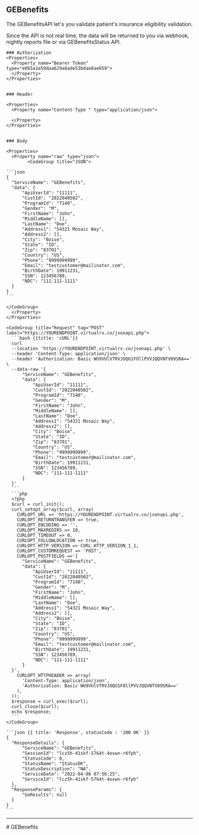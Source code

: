 ## GEBenefits

The GEBenefitsAPI let's you validate patient's insurance eligibility validation.

Since the API is not real time, the data will be returned to you via webhook, nightly reports file or via GEBenefitsStatus API.

<Row>
  <Col>

    ### Authorization
    <Properties>
      <Property name="Bearer Token" type="e865a1e59daa629a8ade53bdae8ae659">
      </Property>
    </Properties>


    ### Header

    <Properties>
      <Property name="Content-Type " type="application/json">
        
      </Property>
    </Properties>

    
    ### Body

    <Properties>
      <Property name="raw" type="json">
            <CodeGroup title="JSON">

    ```json
    {
      "ServiceName": "GEBenefits",
      "data": {
          "ApiUserId": "11111",
          "CustId": "2022040502",
          "ProgramId": "7140",
          "Gender": "M",
          "FirstName": "John",
          "MiddleName": [],
          "LastName": "Doe",
          "Address1": "54321 Mosaic Way",
          "Address2": [],
          "City": "Boise",
          "State": "ID",
          "Zip": "83701",
          "Country": "US",
          "Phone": "9999999999",
          "Email": "testcustomer@mailinator.com",
          "BirthDate": 19911231,
          "SSN": 123456789,
          "NDC": "111-111-1111"
      }
    }
    ```

    </CodeGroup>
      </Property>
    </Properties>

  </Col>
  <Col sticky>

    <CodeGroup title="Request" tag="POST"  label="https://YOURENDPOINT.virtualrx.co/jsonapi.php">
      ```bash {{title: 'cURL'}}
      curl
      --location 'https://YOURENDPOINT.virtualrx.co/jsonapi.php' \
      --header 'Content-Type: application/json' \
      --header 'Authorization: Basic WU9VUlVTRVJOQU1FOllPVVJQQVNTV09SRA==' \
      --data-raw '{
          "ServiceName": "GEBenefits",
          "data": {
              "ApiUserId": "11111",
              "CustId": "2022040502",
              "ProgramId": "7140",
              "Gender": "M",
              "FirstName": "John",
              "MiddleName": [],
              "LastName": "Doe",
              "Address1": "54321 Mosaic Way",
              "Address2": [],
              "City": "Boise",
              "State": "ID",
              "Zip": "83701",
              "Country": "US",
              "Phone": "9999999999",
              "Email": "testcustomer@mailinator.com",
              "BirthDate": 19911231,
              "SSN": 123456789,
              "NDC": "111-111-1111"
          }
      }'
      ```
      ```php
      <?php
      $curl = curl_init();
      curl_setopt_array($curl, array(
        CURLOPT_URL => 'https://YOURENDPOINT.virtualrx.co/jsonapi.php',
        CURLOPT_RETURNTRANSFER => true,
        CURLOPT_ENCODING => '',
        CURLOPT_MAXREDIRS => 10,
        CURLOPT_TIMEOUT => 0,
        CURLOPT_FOLLOWLOCATION => true,
        CURLOPT_HTTP_VERSION => CURL_HTTP_VERSION_1_1,
        CURLOPT_CUSTOMREQUEST => 'POST',
        CURLOPT_POSTFIELDS =>'{
          "ServiceName": "GEBenefits",
          "data": {
              "ApiUserId": "11111",
              "CustId": "2022040502",
              "ProgramId": "7140",
              "Gender": "M",
              "FirstName": "John",
              "MiddleName": [],
              "LastName": "Doe",
              "Address1": "54321 Mosaic Way",
              "Address2": [],
              "City": "Boise",
              "State": "ID",
              "Zip": "83701",
              "Country": "US",
              "Phone": "9999999999",
              "Email": "testcustomer@mailinator.com",
              "BirthDate": 19911231,
              "SSN": 123456789,
              "NDC": "111-111-1111"
          }
      }',
        CURLOPT_HTTPHEADER => array(
          'Content-Type: application/json',
          'Authorization: Basic WU9VUlVTRVJOQU1FOllPVVJQQVNTV09SRA=='
        ),
      ));
      $response = curl_exec($curl);
      curl_close($curl);
      echo $response;
      ```
    </CodeGroup>

    ```json {{ title: 'Response', statusCode : '200 OK' }}
    {
      "ResponseDetails": {
          "ServiceName": "GEBenefits",
          "SessionId": "lcz5h-41skf-5764t-4oxwn-r6fph",
          "StatusCode": 0,
          "StatusName": "StatusOK",
          "StatusDescription": "NA",
          "ServiceDate": "2022-04-06 07:56:25",
          "ServiceId": "lcz5h-41skf-5764t-4oxwn-r6fph"
      },
      "ResponseParams": {
          "GeResults": null
      }
    }
    ```

  </Col>
</Row>

---
<div style={{display : 'none'}}>
# GEBenefits
</div>